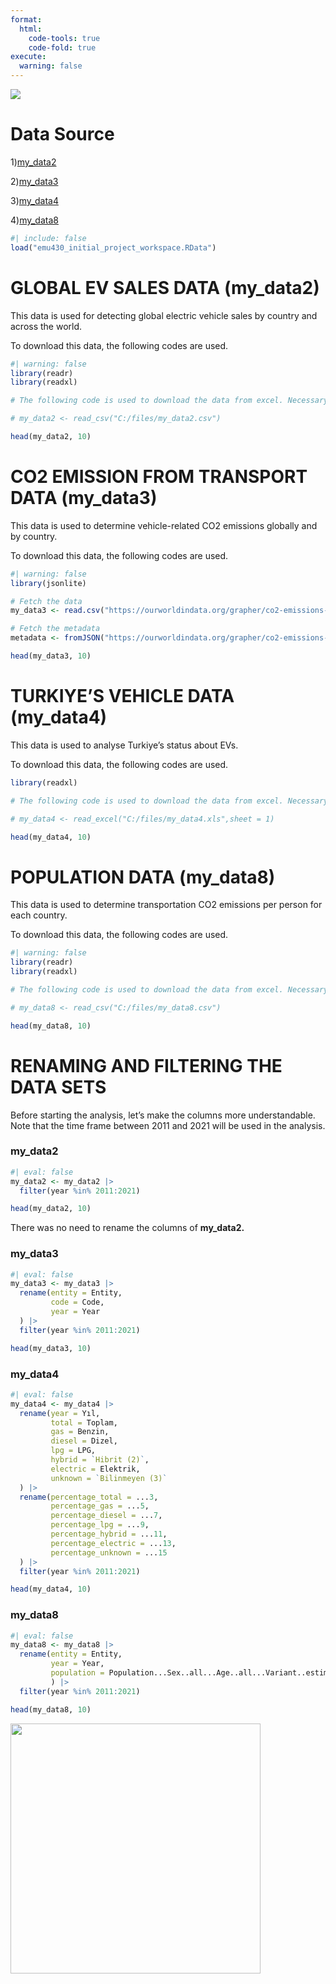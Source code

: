 ```yaml
---
format:
  html:
    code-tools: true
    code-fold: true
execute:
  warning: false
---
```


![](docs/batman-thinking.gif){fig-align="center" width="%20"}

# Data Source

1)[my_data2](https://www.kaggle.com/datasets/fathyfathysahlool/electric-vehicles-cars-2011-2024)

2)[my_data3](https://ourworldindata.org/grapher/co2-emissions-transport?time=latest)

3)[my_data4](https://data.tuik.gov.tr/Bulten/Index?p=Motorlu-Kara-Tasitlari-Ekim-2024-53461)

4)[my_data8](https://ourworldindata.org/population-growth)

```r
#| include: false
load("emu430_initial_project_workspace.RData")
```

# GLOBAL EV SALES DATA (my_data2)

This data is used for detecting global electric vehicle sales by country and across the world.

To download this data, the following codes are used.

```r
#| warning: false
library(readr)
library(readxl)

# The following code is used to download the data from excel. Necessary adaptions must be made according to your local computer.

# my_data2 <- read_csv("C:/files/my_data2.csv")

head(my_data2, 10)
```

# CO2 EMISSION FROM TRANSPORT DATA (my_data3)

This data is used to determine vehicle-related CO2 emissions globally and by country.

To download this data, the following codes are used.

```r
#| warning: false
library(jsonlite)

# Fetch the data
my_data3 <- read.csv("https://ourworldindata.org/grapher/co2-emissions-transport.csv?v=1&csvType=full&useColumnShortNames=true")

# Fetch the metadata
metadata <- fromJSON("https://ourworldindata.org/grapher/co2-emissions-transport.metadata.json?v=1&csvType=full&useColumnShortNames=true")

head(my_data3, 10)
```

# TURKIYE'S VEHICLE DATA (my_data4)

This data is used to analyse Turkiye's status about EVs.

To download this data, the following codes are used.

```r
library(readxl)

# The following code is used to download the data from excel. Necessary adaptions must be made according to your local computer. 

# my_data4 <- read_excel("C:/files/my_data4.xls",sheet = 1)

head(my_data4, 10)
```

# POPULATION DATA (my_data8)

This data is used to determine transportation CO2 emissions per person for each country.

To download this data, the following codes are used.

```r
#| warning: false
library(readr)
library(readxl)

# The following code is used to download the data from excel. Necessary adaptions must be made according to your local computer.

# my_data8 <- read_csv("C:/files/my_data8.csv")

head(my_data8, 10)
```

# RENAMING AND FILTERING THE DATA SETS

Before starting the analysis, let's make the columns more understandable. Note that the time frame between 2011 and 2021 will be used in the analysis.

### my_data2

```r
#| eval: false
my_data2 <- my_data2 |>
  filter(year %in% 2011:2021)

head(my_data2, 10)
```

There was no need to rename the columns of **my_data2.**

### my_data3

```r
#| eval: false
my_data3 <- my_data3 |>
  rename(entity = Entity,
         code = Code,
         year = Year
  ) |>
  filter(year %in% 2011:2021)

head(my_data3, 10)
```

### my_data4

```r
#| eval: false
my_data4 <- my_data4 |>
  rename(year = Yıl,
         total = Toplam,
         gas = Benzin,
         diesel = Dizel,
         lpg = LPG,
         hybrid = `Hibrit (2)`,
         electric = Elektrik,
         unknown = `Bilinmeyen (3)`
  ) |>
  rename(percentage_total = ...3,
         percentage_gas = ...5,
         percentage_diesel = ...7,
         percentage_lpg = ...9,
         percentage_hybrid = ...11,
         percentage_electric = ...13,
         percentage_unknown = ...15
  ) |>
  filter(year %in% 2011:2021)

head(my_data4, 10)
```

### my_data8



```r
#| eval: false
my_data8 <- my_data8 |>
  rename(entity = Entity,
         year = Year,
         population = Population...Sex..all...Age..all...Variant..estimates
         ) |>
  filter(year %in% 2011:2021)

head(my_data8, 10)
```

![](docs/date-everywhere-data.gif){fig-align="center" width="400"}